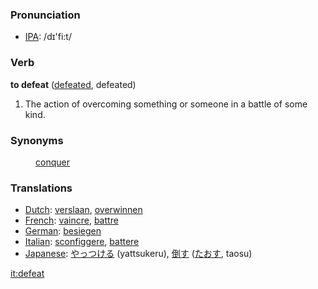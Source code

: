 === Pronunciation ===

*[[w:IPA|IPA]]: /d&#618;'fi:t/

=== Verb ===

'''to defeat''' ([[defeated]], defeated)

# The action of overcoming something or someone in a battle of some kind.

=== Synonyms ===
:[[conquer]]

=== Translations ===
*[[Dutch]]: [[verslaan]], [[overwinnen]]
*[[French]]: [[vaincre]], [[battre]]
*[[German]]: [[besiegen]]
*[[Italian]]: [[sconfiggere]], [[battere]]
*[[Japanese]]: [[やっつける]] (yattsukeru), [[倒す]] ([[たおす]], taosu)

[[it:defeat]]